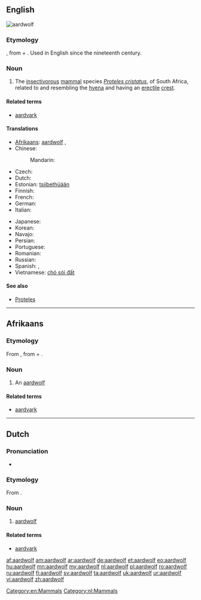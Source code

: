 ==English==
[[Image:Aardwolf.png|thumb|aardwolf]]
{{wikipedia}}

===Etymology===
{{etyl|af}}, from {{etyl|nl}} {{term|aarde||earth, soil}} + {{term|wolf||wolf}}. Used in English since the nineteenth century.
{{wikisource1911Enc|Aard-wolf}}

===Noun===
{{en-noun|aardwolves}}

# The [[insectivorous]] [[mammal]] species ''[[Proteles cristatus]]'', of South Africa, related to and resembling the [[hyena]] and having an [[erectile]] [[crest]].

====Related terms====
* [[aardvark]]

====Translations====
{{trans-top|the mammal species Proteles cristatus}}
* [[Afrikaans]]: [[#Afrikaans|aardwolf]] {{m}}, {{t|af|erdwolf}}
* Chinese:
*: Mandarin: {{t|zh|土狼|tr=tǔláng|sc=Hani}}
* Czech: {{t|cs|hyena cibetková|f}}
* Dutch: {{t+|nl|aardwolf|m}}
* Estonian: [[tsiibethüään]]
* Finnish: {{t+|fi|maasusi}}
* French: {{t|fr|protèle|m}}
* German: {{t|de|Erdwolf|m}}
* Italian: {{t|it|protele}}
{{trans-mid}}
* Japanese: {{t|ja|アードウルフ|tr=ādo-urufu|sc=Jpan}}
* Korean: {{t|ko|땅늑대|tr=ttangneukdae|sc=Kore}}
* Navajo: {{tø|nv|chʼosh yighání}}
* Persian: {{t-|fa|کفتار|tr=kaftâr|xs=Persian}}
* Portuguese: {{t|pt|lobo-da-terra|m}}
* Romanian: {{t|ro|lupul de pământ|m}}
* Russian: {{t|ru|земляной волк|m|tr=zemljanój volk|sc=Cyrl}}
* Spanish: {{t|es|lobo de tierra|m}}, {{t|es|proteles|m}}
* Vietnamese: [[chó sói đất]]
{{trans-bottom}}

====See also====
* [[Proteles]]

[[Category:en:Mammals]]

----

==Afrikaans==

===Etymology===
From {{etyl|nl|af}}, from {{term|aarde||earth, soil|lang=af}} + {{term|wolf}}.

===Noun===
{{af-noun|aardwolwe}}

# An [[#English|aardwolf]]

====Related terms====
* [[aardvark]]

----

==Dutch==

===Pronunciation===
* {{audio|Nl-aardwolf.ogg|audio}}

===Etymology===
From {{compound|aarde|t1=earth, soil|wolf|lang=nl}}.

===Noun===
{{nl-noun|m|aardwolven|aardwolfje}}

# [[#English|aardwolf]]

====Related terms====
* [[aardvark]] {{n}}

[[Category:nl:Mammals]]

[[af:aardwolf]]
[[am:aardwolf]]
[[ar:aardwolf]]
[[de:aardwolf]]
[[et:aardwolf]]
[[eo:aardwolf]]
[[hu:aardwolf]]
[[mn:aardwolf]]
[[my:aardwolf]]
[[nl:aardwolf]]
[[pl:aardwolf]]
[[ro:aardwolf]]
[[ru:aardwolf]]
[[fi:aardwolf]]
[[sv:aardwolf]]
[[ta:aardwolf]]
[[uk:aardwolf]]
[[ur:aardwolf]]
[[vi:aardwolf]]
[[zh:aardwolf]]